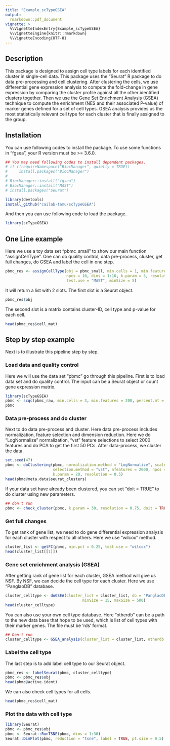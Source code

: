 ```yaml
---
title: "Example_scTypeGSEA"
output: 
  rmarkdown::pdf_document
vignette: >
  %\VignetteIndexEntry{Example_scTypeGSEA}
  %\VignetteEngine{knitr::rmarkdown}
  %\VignetteEncoding{UTF-8}
---
```


## Description

This package is designed to assign cell type labels for each identified cluster in single-cell data. This package uses the “Seurat” R package to do data pre-processing and cell clustering. After clustering the cells, we use differential gene expression analysis to compute the fold-change in gene expression by comparing the cluster profile against all the other identified clusters together. Then we use the Gene Set Enrichment Analysis (GSEA) technique to compute the enrichment (NES and their associated P-value) of marker genes defined for a set of cell types. GSEA analysis provides us the most statistically relevant cell type for each cluster that is finally assigned to the group.

## Installation

You can use following codes to install the package. To use some functions in "fgsea", your R version must be >= 3.6.0.

```r
## You may need following codes to install dependent packages.
# if (!requireNamespace("BiocManager", quietly = TRUE))
#     install.packages("BiocManager")
# 
# BiocManager::install("fgsea")
# BiocManager::install("MAST")
# install.packages("Seurat")

library(devtools)
install_github("cailab-tamu/scTypeGSEA")
```

And then you can use following code to load the package.
```r
library(scTypeGSEA)
```

## One Line example

Here we use a toy data set "pbmc_small" to show our main function "assignCellType". One can do quality control, data pre-process, cluster, get full changes, do GSEA and label the cell in one step.
```r
pbmc_res <- assignCellType(obj = pbmc_small, min.cells = 1, min.features = 10, nfeatures = 100, 
                           npcs = 10, dims = 1:10, k.param = 5, resolution = 0.75, min.pct = 0.25, 
                           test.use = "MAST", minSize = 5)
```

It will return a list with 2 slots. The first slot is a Seurat object.
```r
pbmc_res$obj
```

The second slot is a matrix contains cluster-ID, cell type and p-value for each cell.
```r
head(pbmc_res$cell_mat)
```

## Step by step example
Next is to illustrate this pipeline step by step.

### Load data and quality control
Here we will use the data set "pbmc" go through this pipeline. First is to load data set and do quality control. The input can be a Seurat object or count gene expression matrix.
```r
library(scTypeGSEA)
pbmc <- scqc(pbmc_raw, min.cells = 3, min.features = 200, percent.mt = 5)
pbmc
```

### Data pre-process and do cluster
Next to do data pre-process and cluster. Here data pre-process includes normalization, feature selection and dimension reduction. Here we do “LogNormalize” normalization, "vst" feature selections to select 2000 features and do PCA to get the first 50 PCs. After data-process, we cluster the data.
```r
set.seed(47)
pbmc <- doClustering(pbmc, normalization.method = "LogNormalize", scale.factor = 10000, 
                     selection.method = "vst", nfeatures = 2000, npcs = 50, dims = 1:50, 
                     k.param = 20, resolution = 0.5)
head(pbmc@meta.data$seurat_clusters)
```

If your data set have already been clustered, you can set "doit = TRUE" to do cluster using new parameters.
```r
## don't run
pbmc <- check_cluster(pbmc, k.param = 30, resolution = 0.75, doit = TRUE)
```

### Get full changes
To get rank of gene list, we need to do gene differential expression analysis for each cluster with respect to all others. Here we use "wilcox" method.
```r
cluster_list <- getFC(pbmc, min.pct = 0.25, test.use = "wilcox")
head(cluster_list[[1]])
```

### Gene set enrichment analysis (GSEA)
After getting rank of gene list for each cluster, GSEA method will give us NSF. By NSF, we can decide the cell type for each cluster. Here we use "PanglaoDB" database.
```r
cluster_celltype <- doGSEA(cluster_list = cluster_list, db = "PanglaoDB_list",
                                  minSize = 15, maxSize = 500)
head(cluster_celltype)
```

You can also use your own cell type database. Here "otherdb" can be a path to the new data base that hope to be used, which is list of cell types with their marker genes. The file must be 'rds' format.
```r
## Don't run
cluster_celltype <- GSEA_analysis(cluster_list = cluster_list, otherdb = "path/to/your/rdsfile")
```

### Label the cell type
The last step is to add label cell type to our Seurat object.
```r
pbmc_res <- labelSeurat(pbmc, cluster_celltype)
pbmc <- pbmc_res$obj
head(pbmc@active.ident)
```

We can also check cell types for all cells.
```r
head(pbmc_res$cell_mat)
```

### Plot the data with cell type

```r
library(Seurat)
pbmc <- pbmc_res$obj
pbmc <- Seurat::RunTSNE(pbmc, dims = 1:30)
Seurat::DimPlot(pbmc, reduction = "tsne", label = TRUE, pt.size = 0.5) + NoLegend()
```
